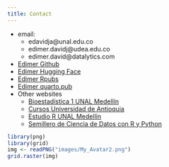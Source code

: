 ```yaml
---
title: Contact
---
```


<div class = "row">

<div class = "col-md-5">
- email:
    - edavidja@unal.edu.co
    - edimer.davidj@udea.edu.co
    - edimer.david@datalytics.com
- [Edimer Github](https://github.com/Edimer)
- [Edimer Hugging Face](https://huggingface.co/Sidereus)
- [Edimer Rpubs](https://rpubs.com/Edimer)
- [Edimer quarto.pub](https://edimer.quarto.pub/)
- Other websites
    - [Bioestadística 1 UNAL Medellín](https://bioestadistica.github.io/)
    - [Cursos Universidad de Antioquia](https://rproject-udea.netlify.app/)
    - [Estudio R UNAL Medellín](https://estudior.github.io/)
    - [Semillero de Ciencia de Datos con R y Python](https://semillerorpy.netlify.app/)
</div>

<div class = "col-md-4">
```r
library(png)
library(grid)
img <- readPNG("images/My_Avatar2.png")
grid.raster(img)
```
</div>
</div>  